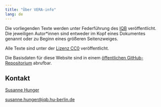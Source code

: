 ```yaml
---
title: "Über VERA-info"
lang: de
---
```


Die vorliegenden Texte werden unter Federführung des [IQB](https://www.iqb.hu-berlin.de/vera) veröffentlicht. Die jeweiligen Autor*innen sind entweder im Kopf eines Dokumentes genannt oder zu Beginn eines größeren Seitenzweiges.

Alle Texte sind unter der [Lizenz CC0](https://open-educational-resources.de/was-die-cc0-freigabe-bedeutet-und-welche-moeglichkeiten-sie-eroeffnen/) veröffentlicht.

Die Basisdaten für diese Website sind in einem [öffentlichen GitHub-Repositorium](https://github.com/iqb-berlin/vera-info) abrufbar.

## Kontakt
[Susanne Hunger](https://www.iqb.hu-berlin.de/institut/staff/?pg=sh)

[susanne.hunger@iqb.hu-berlin.de](mailto:susanne.hunger@iqb.hu-berlin.de)

